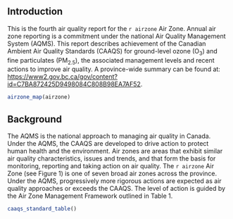 ## Introduction

This is the fourth air quality report for the `r airzone` Air Zone. Annual air zone reporting is a commitment under the national Air Quality Management System (AQMS). This report describes achievement of the Canadian Ambient Air Quality Standards (CAAQS) for ground-level ozone (O~3~) and fine particulates (PM~2.5~), the associated management levels and recent actions to improve air quality. A province-wide summary can be found at: <https://www2.gov.bc.ca/gov/content?id=C7BA872425D9498084C808B98EA7AF52>.

<!-- Airzone map-->

```r
airzone_map(airzone)
```

## Background

The AQMS is the national approach to managing air quality in Canada. Under the AQMS, the CAAQS are developed to drive action to protect human health and the environment. Air zones are areas that exhibit similar air quality characteristics, issues and trends, and that form the basis for monitoring, reporting and taking action on air quality. The `r airzone` Air Zone (see Figure 1) is one of seven broad air zones across the province. Under the AQMS, progressively more rigorous actions are expected as air quality approaches or exceeds the CAAQS. The level of action is guided by the Air Zone Management Framework outlined in Table 1. 

```r
caaqs_standard_table()
```
